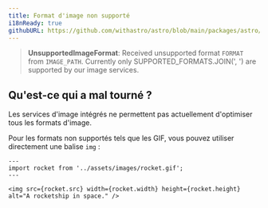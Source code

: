 ```yaml
---
title: Format d'image non supporté
i18nReady: true
githubURL: https://github.com/withastro/astro/blob/main/packages/astro/src/core/errors/errors-data.ts
---
```


> **UnsupportedImageFormat**: Received unsupported format `FORMAT` from `IMAGE_PATH`. Currently only SUPPORTED_FORMATS.JOIN(', ') are supported by our image services.

## Qu'est-ce qui a mal tourné ?
Les services d'image intégrés ne permettent pas actuellement d'optimiser tous les formats d'image.

Pour les formats non supportés tels que les GIF, vous pouvez utiliser directement une balise `img` :
```astro
---
import rocket from '../assets/images/rocket.gif';
---

<img src={rocket.src} width={rocket.width} height={rocket.height} alt="A rocketship in space." />
```



